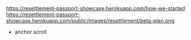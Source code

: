 https://resettlement-passport-showcase.herokuapp.com/how-we-started
https://resettlement-passport-showcase.herokuapp.com/public/images/resettlement/beta-plan.png
- anchor scroll
